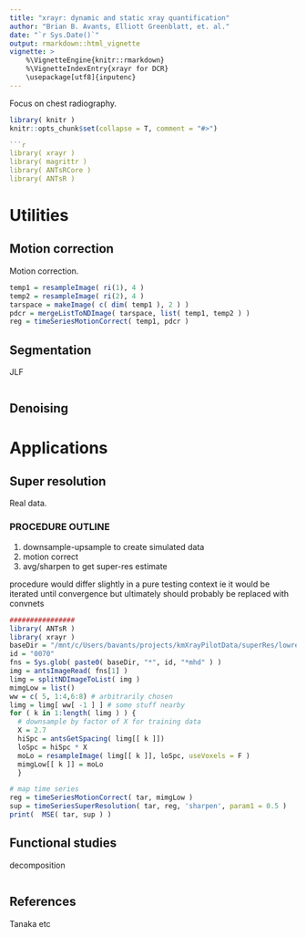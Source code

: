 ```yaml
---
title: "xrayr: dynamic and static xray quantification"
author: "Brian B. Avants, Elliott Greenblatt, et. al."
date: "`r Sys.Date()`"
output: rmarkdown::html_vignette
vignette: >
    %\VignetteEngine{knitr::rmarkdown}
    %\VignetteIndexEntry{xrayr for DCR}
    \usepackage[utf8]{inputenc}
---
```


Focus on chest radiography.

```r
library( knitr )
knitr::opts_chunk$set(collapse = T, comment = "#>")

```r
library( xrayr )
library( magrittr )
library( ANTsRCore )
library( ANTsR )
```

# Utilities

## Motion correction

Motion correction.

```r
temp1 = resampleImage( ri(1), 4 )
temp2 = resampleImage( ri(2), 4 )
tarspace = makeImage( c( dim( temp1 ), 2 ) )
pdcr = mergeListToNDImage( tarspace, list( temp1, temp2 ) )
reg = timeSeriesMotionCorrect( temp1, pdcr )
```


## Segmentation

JLF

```r
```

## Denoising



# Applications

## Super resolution

Real data.

### PROCEDURE OUTLINE
1.  downsample-upsample to create simulated data
2.  motion correct
3.  avg/sharpen to get super-res estimate
  
procedure would differ slightly in a pure testing context
ie it would be iterated until convergence
but ultimately should probably be replaced with convnets


```r
################
library( ANTsR )
library( xrayr )
baseDir = "/mnt/c/Users/bavants/projects/kmXrayPilotData/superRes/lowres/"
id = "0070"
fns = Sys.glob( paste0( baseDir, "*", id, "*mhd" ) )
img = antsImageRead( fns[1] )
limg = splitNDImageToList( img )
mimgLow = list()
ww = c( 5, 1:4,6:8) # arbitrarily chosen
limg = limg[ ww[ -1 ] ] # some stuff nearby
for ( k in 1:length( limg ) ) {
  # downsample by factor of X for training data
  X = 2.7
  hiSpc = antsGetSpacing( limg[[ k ]])
  loSpc = hiSpc * X
  moLo = resampleImage( limg[[ k ]], loSpc, useVoxels = F )
  mimgLow[[ k ]] = moLo
  }

# map time series
reg = timeSeriesMotionCorrect( tar, mimgLow )
sup = timeSeriesSuperResolution( tar, reg, 'sharpen', param1 = 0.5 )
print(  MSE( tar, sup ) )

```



## Functional studies

decomposition

```r
```



## References

Tanaka etc

